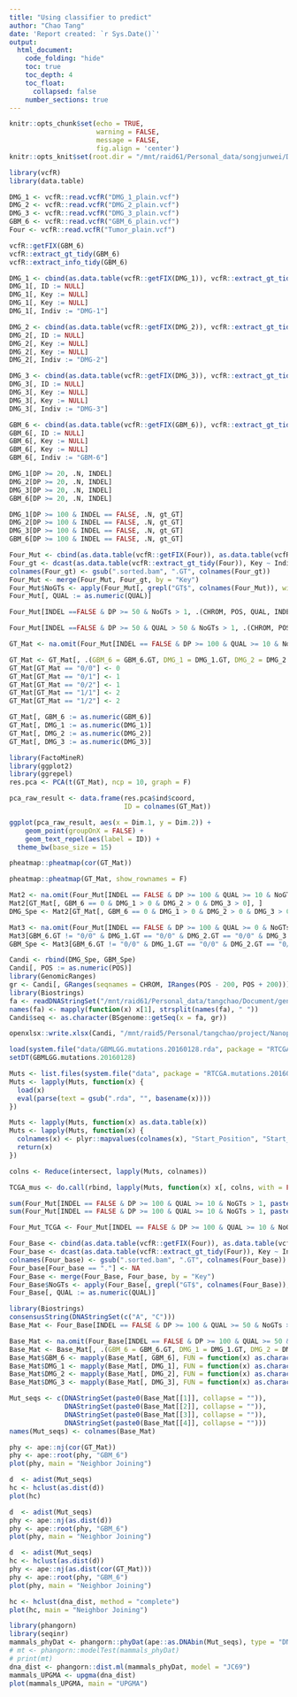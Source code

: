 ```yaml
---
title: "Using classifier to predict"
author: "Chao Tang"
date: 'Report created: `r Sys.Date()`'
output: 
  html_document: 
    code_folding: "hide"
    toc: true
    toc_depth: 4
    toc_float: 
      collapsed: false
    number_sections: true
---
```


```r
knitr::opts_chunk$set(echo = TRUE, 
                      warning = FALSE, 
                      message = FALSE, 
                      fig.align = 'center')
knitr::opts_knit$set(root.dir = "/mnt/raid61/Personal_data/songjunwei/DRS_RTA/03DecodeR_res/align/")
```

```r
library(vcfR)
library(data.table)
```

```r
DMG_1 <- vcfR::read.vcfR("DMG_1_plain.vcf")
DMG_2 <- vcfR::read.vcfR("DMG_2_plain.vcf")
DMG_3 <- vcfR::read.vcfR("DMG_3_plain.vcf")
GBM_6 <- vcfR::read.vcfR("GBM_6_plain.vcf")
Four <- vcfR::read.vcfR("Tumor_plain.vcf")
```

```r
vcfR::getFIX(GBM_6)
vcfR::extract_gt_tidy(GBM_6)
vcfR::extract_info_tidy(GBM_6)
```

```r
DMG_1 <- cbind(as.data.table(vcfR::getFIX(DMG_1)), vcfR::extract_gt_tidy(DMG_1), vcfR::extract_info_tidy(DMG_1))
DMG_1[, ID := NULL]
DMG_1[, Key := NULL]
DMG_1[, Key := NULL]
DMG_1[, Indiv := "DMG-1"]
```

```r
DMG_2 <- cbind(as.data.table(vcfR::getFIX(DMG_2)), vcfR::extract_gt_tidy(DMG_2), vcfR::extract_info_tidy(DMG_2))
DMG_2[, ID := NULL]
DMG_2[, Key := NULL]
DMG_2[, Key := NULL]
DMG_2[, Indiv := "DMG-2"]
```

```r
DMG_3 <- cbind(as.data.table(vcfR::getFIX(DMG_3)), vcfR::extract_gt_tidy(DMG_3), vcfR::extract_info_tidy(DMG_3))
DMG_3[, ID := NULL]
DMG_3[, Key := NULL]
DMG_3[, Key := NULL]
DMG_3[, Indiv := "DMG-3"]
```

```r
GBM_6 <- cbind(as.data.table(vcfR::getFIX(GBM_6)), vcfR::extract_gt_tidy(GBM_6), vcfR::extract_info_tidy(GBM_6))
GBM_6[, ID := NULL]
GBM_6[, Key := NULL]
GBM_6[, Key := NULL]
GBM_6[, Indiv := "GBM-6"]
```

```r
DMG_1[DP >= 20, .N, INDEL]
DMG_2[DP >= 20, .N, INDEL]
DMG_3[DP >= 20, .N, INDEL]
GBM_6[DP >= 20, .N, INDEL]
```

```r
DMG_1[DP >= 100 & INDEL == FALSE, .N, gt_GT]
DMG_2[DP >= 100 & INDEL == FALSE, .N, gt_GT]
DMG_3[DP >= 100 & INDEL == FALSE, .N, gt_GT]
GBM_6[DP >= 100 & INDEL == FALSE, .N, gt_GT]
```



```r
Four_Mut <- cbind(as.data.table(vcfR::getFIX(Four)), as.data.table(vcfR::extract_info_tidy(Four)))
Four_gt <- dcast(as.data.table(vcfR::extract_gt_tidy(Four)), Key ~ Indiv, value.var = "gt_GT")
colnames(Four_gt) <- gsub(".sorted.bam", ".GT", colnames(Four_gt))
Four_Mut <- merge(Four_Mut, Four_gt, by = "Key")
Four_Mut$NoGTs <- apply(Four_Mut[, grepl("GT$", colnames(Four_Mut)), with = F], 1, function(x) length(unique(x[!is.na(x)])))
Four_Mut[, QUAL := as.numeric(QUAL)]
```

```r
Four_Mut[INDEL ==FALSE & DP >= 50 & NoGTs > 1, .(CHROM, POS, QUAL, INDEL, DP, MQ, GBM_6.GT, DMG_1.GT, DMG_2.GT, DMG_3.GT)][order(DP)][!grepl("chrM", CHROM)]
```

```r
Four_Mut[INDEL ==FALSE & DP >= 50 & QUAL > 50 & NoGTs > 1, .(CHROM, POS, QUAL, INDEL, DP, MQ, GBM_6.GT, DMG_1.GT, DMG_2.GT, DMG_3.GT)][order(DP)][!grepl("chrM", CHROM)]
```

```r
GT_Mat <- na.omit(Four_Mut[INDEL == FALSE & DP >= 100 & QUAL >= 10 & NoGTs > 1, .(CHROM, POS, QUAL, INDEL, DP, MQ, GBM_6.GT, DMG_1.GT, DMG_2.GT, DMG_3.GT)])

GT_Mat <- GT_Mat[, .(GBM_6 = GBM_6.GT, DMG_1 = DMG_1.GT, DMG_2 = DMG_2.GT, DMG_3 = DMG_3.GT)]
GT_Mat[GT_Mat == "0/0"] <- 0
GT_Mat[GT_Mat == "0/1"] <- 1
GT_Mat[GT_Mat == "0/2"] <- 1
GT_Mat[GT_Mat == "1/1"] <- 2
GT_Mat[GT_Mat == "1/2"] <- 2

GT_Mat[, GBM_6 := as.numeric(GBM_6)]
GT_Mat[, DMG_1 := as.numeric(DMG_1)]
GT_Mat[, DMG_2 := as.numeric(DMG_2)]
GT_Mat[, DMG_3 := as.numeric(DMG_3)]
```

```r
library(FactoMineR)
library(ggplot2)
library(ggrepel)
res.pca <- PCA(t(GT_Mat), ncp = 10, graph = F)
```

```r
pca_raw_result <- data.frame(res.pca$ind$coord, 
                             ID = colnames(GT_Mat))

ggplot(pca_raw_result, aes(x = Dim.1, y = Dim.2)) +
    geom_point(groupOnX = FALSE) +
    geom_text_repel(aes(label = ID)) + 
  theme_bw(base_size = 15)
```

```r
pheatmap::pheatmap(cor(GT_Mat))
```

```r
pheatmap::pheatmap(GT_Mat, show_rownames = F)
```


```r
Mat2 <- na.omit(Four_Mut[INDEL == FALSE & DP >= 100 & QUAL >= 10 & NoGTs > 1, .(CHROM, POS, REF, ALT, QUAL, INDEL, DP, MQ, GBM_6.GT, DMG_1.GT, DMG_2.GT, DMG_3.GT)])
Mat2[GT_Mat[, GBM_6 == 0 & DMG_1 > 0 & DMG_2 > 0 & DMG_3 > 0], ]
DMG_Spe <- Mat2[GT_Mat[, GBM_6 == 0 & DMG_1 > 0 & DMG_2 > 0 & DMG_3 > 0], ][!CHROM %in% c("chrM") & grepl("chr", CHROM)]
```




```r
Mat3 <- na.omit(Four_Mut[INDEL == FALSE & DP >= 100 & QUAL >= 0 & NoGTs > 1, .(CHROM, POS, REF, ALT, QUAL, INDEL, DP, MQ, GBM_6.GT, DMG_1.GT, DMG_2.GT, DMG_3.GT)])
Mat3[GBM_6.GT != "0/0" & DMG_1.GT == "0/0" & DMG_2.GT == "0/0" & DMG_3.GT == "0/0"]
GBM_Spe <- Mat3[GBM_6.GT != "0/0" & DMG_1.GT == "0/0" & DMG_2.GT == "0/0" & DMG_3.GT == "0/0"][!CHROM %in% c("chrM") & grepl("chr", CHROM)]
```

```r
Candi <- rbind(DMG_Spe, GBM_Spe)
Candi[, POS := as.numeric(POS)]
library(GenomicRanges)
gr <- Candi[, GRanges(seqnames = CHROM, IRanges(POS - 200, POS + 200))]
library(Biostrings)
fa <- readDNAStringSet("/mnt/raid61/Personal_data/tangchao/Document/gencode/human/GRCh37/GRCh37.primary_assembly.genome.fa")
names(fa) <- mapply(function(x) x[1], strsplit(names(fa), " "))
Candi$seq <- as.character(BSgenome::getSeq(x = fa, gr))

openxlsx::write.xlsx(Candi, "/mnt/raid5/Personal/tangchao/project/Nanopore/BarcodeDecomplex/analysis/14.TumorMutation/Tumor_specific_mutation.xlsx")
```


```r
load(system.file("data/GBMLGG.mutations.20160128.rda", package = "RTCGA.mutations.20160128"))
setDT(GBMLGG.mutations.20160128)

Muts <- list.files(system.file("data", package = "RTCGA.mutations.20160128"), "mutations.20160128.rda", full.names = TRUE)
Muts <- lapply(Muts, function(x) {
  load(x)
  eval(parse(text = gsub(".rda", "", basename(x))))
})

Muts <- lapply(Muts, function(x) as.data.table(x))
Muts <- lapply(Muts, function(x) {
  colnames(x) <- plyr::mapvalues(colnames(x), "Start_Position", "Start_position")
  return(x)
})

colns <- Reduce(intersect, lapply(Muts, colnames))

TCGA_mus <- do.call(rbind, lapply(Muts, function(x) x[, colns, with = FALSE]))
```

```r
sum(Four_Mut[INDEL == FALSE & DP >= 100 & QUAL >= 10 & NoGTs > 1, paste0(CHROM, "_", POS, "_", REF, "_", ALT)] %in% TCGA_mus[, paste0("chr", Chromosome, "_", Start_position, "_", Reference_Allele, "_", Tumor_Seq_Allele1)])
sum(Four_Mut[INDEL == FALSE & DP >= 100 & QUAL >= 10 & NoGTs > 1, paste0(CHROM, "_", POS, "_", REF, "_", ALT)] %in% TCGA_mus[, paste0("chr", Chromosome, "_", Start_position, "_", Reference_Allele, "_", Tumor_Seq_Allele2)])
```

```r
Four_Mut_TCGA <- Four_Mut[INDEL == FALSE & DP >= 100 & QUAL >= 10 & NoGTs > 1 & (paste0(CHROM, "_", POS, "_", REF, "_", ALT) %in% TCGA_mus[, paste0("chr", Chromosome, "_", Start_position, "_", Reference_Allele, "_", Tumor_Seq_Allele1)] | paste0(CHROM, "_", POS, "_", REF, "_", ALT) %in% TCGA_mus[, paste0("chr", Chromosome, "_", Start_position, "_", Reference_Allele, "_", Tumor_Seq_Allele2)])]
```









```r
Four_Base <- cbind(as.data.table(vcfR::getFIX(Four)), as.data.table(vcfR::extract_info_tidy(Four)))
Four_base <- dcast(as.data.table(vcfR::extract_gt_tidy(Four)), Key ~ Indiv, value.var = "gt_GT_alleles")
colnames(Four_base) <- gsub(".sorted.bam", ".GT", colnames(Four_base))
Four_base[Four_base == "."] <- NA
Four_Base <- merge(Four_Base, Four_base, by = "Key")
Four_Base$NoGTs <- apply(Four_Base[, grepl("GT$", colnames(Four_Base)), with = F], 1, function(x) length(unique(x[!is.na(x)])))
Four_Base[, QUAL := as.numeric(QUAL)]
```

```r
library(Biostrings)
consensusString(DNAStringSet(c("A", "C")))
Base_Mat <- Four_Base[INDEL == FALSE & DP >= 100 & QUAL >= 50 & NoGTs > 1, ]
```

```r
Base_Mat <- na.omit(Four_Base[INDEL == FALSE & DP >= 100 & QUAL >= 50 & NoGTs > 1, .(CHROM, POS, QUAL, INDEL, DP, MQ, GBM_6.GT, DMG_1.GT, DMG_2.GT, DMG_3.GT)])
Base_Mat <- Base_Mat[, .(GBM_6 = GBM_6.GT, DMG_1 = DMG_1.GT, DMG_2 = DMG_2.GT, DMG_3 = DMG_3.GT)]
Base_Mat$GBM_6 <- mapply(Base_Mat[, GBM_6], FUN = function(x) as.character(consensusString(DNAStringSet(unlist(strsplit(x, "/"))))))
Base_Mat$DMG_1 <- mapply(Base_Mat[, DMG_1], FUN = function(x) as.character(consensusString(DNAStringSet(unlist(strsplit(x, "/"))))))
Base_Mat$DMG_2 <- mapply(Base_Mat[, DMG_2], FUN = function(x) as.character(consensusString(DNAStringSet(unlist(strsplit(x, "/"))))))
Base_Mat$DMG_3 <- mapply(Base_Mat[, DMG_3], FUN = function(x) as.character(consensusString(DNAStringSet(unlist(strsplit(x, "/"))))))

Mut_seqs <- c(DNAStringSet(paste0(Base_Mat[[1]], collapse = "")), 
              DNAStringSet(paste0(Base_Mat[[2]], collapse = "")), 
              DNAStringSet(paste0(Base_Mat[[3]], collapse = "")), 
              DNAStringSet(paste0(Base_Mat[[4]], collapse = "")))
names(Mut_seqs) <- colnames(Base_Mat)
```

```r
phy <- ape::nj(cor(GT_Mat))
phy <- ape::root(phy, "GBM_6")
plot(phy, main = "Neighbor Joining")
```

```r
d  <- adist(Mut_seqs)
hc <- hclust(as.dist(d))
plot(hc)
```

```r
d  <- adist(Mut_seqs)
phy <- ape::nj(as.dist(d))
phy <- ape::root(phy, "GBM_6")
plot(phy, main = "Neighbor Joining")
```

```r
d  <- adist(Mut_seqs)
hc <- hclust(as.dist(d))
phy <- ape::nj(as.dist(cor(GT_Mat)))
phy <- ape::root(phy, "GBM_6")
plot(phy, main = "Neighbor Joining")
```

```r
hc <- hclust(dna_dist, method = "complete")
plot(hc, main = "Neighbor Joining")
```

```r
library(phangorn)
library(seqinr)
mammals_phyDat <- phangorn::phyDat(ape::as.DNAbin(Mut_seqs), type = "DNA")
# mt <- phangorn::modelTest(mammals_phyDat)
# print(mt)
dna_dist <- phangorn::dist.ml(mammals_phyDat, model = "JC69")
mammals_UPGMA <- upgma(dna_dist)
plot(mammals_UPGMA, main = "UPGMA")
```














